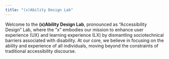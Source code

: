 ```yaml
---
title: "(x)Ability Design Lab"
---
```



Welcome to the **(x)Ability Design Lab**, pronounced as "Accessibility Design" Lab, where the "x" embodies our mission to enhance user experience (UX) and learning experience (LX) by dismantling sociotechnical barriers associated with disability. At our core, we believe in focusing on the ability and experience of all individuals, moving beyond the constraints of traditional accessibility discourse.


